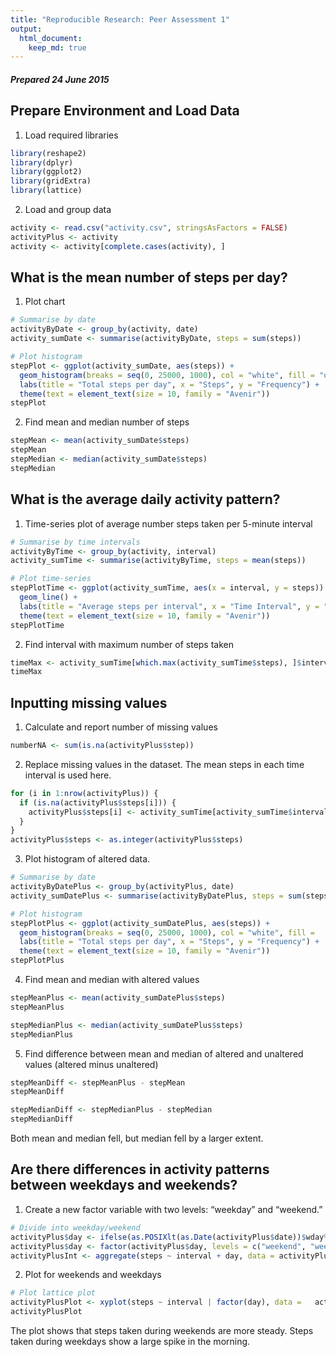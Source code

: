 ```yaml
---
title: "Reproducible Research: Peer Assessment 1"
output:
  html_document:
    keep_md: true
---
```


##### Prepared 24 June 2015  

  
## Prepare Environment and Load Data  
1. Load required libraries  
  ```r
  library(reshape2)  
  library(dplyr)  
  library(ggplot2)  
  library(gridExtra)  
  library(lattice)  
  ```

2. Load and group data  
  ``` r
  activity <- read.csv("activity.csv", stringsAsFactors = FALSE)  
  activityPlus <- activity  
  activity <- activity[complete.cases(activity), ]  
  ```

## What is the mean number of steps per day?  
1. Plot chart  
  ```r
  # Summarise by date  
  activityByDate <- group_by(activity, date)  
  activity_sumDate <- summarise(activityByDate, steps = sum(steps))  
  
  # Plot histogram  
  stepPlot <- ggplot(activity_sumDate, aes(steps)) +   
    geom_histogram(breaks = seq(0, 25000, 1000), col = "white", fill = "orangered2") +  
    labs(title = "Total steps per day", x = "Steps", y = "Frequency") +  
    theme(text = element_text(size = 10, family = "Avenir"))  
  stepPlot  
  ```

2. Find mean and median number of steps  
  ``` r
  stepMean <- mean(activity_sumDate$steps)  
  stepMean  
  stepMedian <- median(activity_sumDate$steps)  
  stepMedian  
  ```  

## What is the average daily activity pattern?  
1. Time-series plot of average number steps taken per 5-minute interval  
  ```r
  # Summarise by time intervals  
  activityByTime <- group_by(activity, interval)  
  activity_sumTime <- summarise(activityByTime, steps = mean(steps))  
  
  # Plot time-series  
  stepPlotTime <- ggplot(activity_sumTime, aes(x = interval, y = steps)) +   
    geom_line() +   
    labs(title = "Average steps per interval", x = "Time Interval", y = "Average steps") +   
    theme(text = element_text(size = 10, family = "Avenir"))  
  stepPlotTime  
  ```  
  
2. Find interval with maximum number of steps taken  
  ``` r
  timeMax <- activity_sumTime[which.max(activity_sumTime$steps), ]$interval  
  timeMax  
  ```   
  
## Inputting missing values
1. Calculate and report number of missing values  
  ``` r
  numberNA <- sum(is.na(activityPlus$step))  
  ```  
  
2. Replace missing values in the dataset. The mean steps in each time interval is used here.  
  ``` r
  for (i in 1:nrow(activityPlus)) {  
    if (is.na(activityPlus$steps[i])) {  
      activityPlus$steps[i] <- activity_sumTime[activity_sumTime$interval ==   activityPlus$interval[i], 2]  
    }  
  }  
  activityPlus$steps <- as.integer(activityPlus$steps)  
  ```  
  
3. Plot histogram of altered data.  
  ```r
  # Summarise by date  
  activityByDatePlus <- group_by(activityPlus, date)  
  activity_sumDatePlus <- summarise(activityByDatePlus, steps = sum(steps))  
  
  # Plot histogram  
  stepPlotPlus <- ggplot(activity_sumDatePlus, aes(steps)) +   
    geom_histogram(breaks = seq(0, 25000, 1000), col = "white", fill =   "orangered2") +  
    labs(title = "Total steps per day", x = "Steps", y = "Frequency") +  
    theme(text = element_text(size = 10, family = "Avenir"))  
  stepPlotPlus  
  ```  
  
4. Find mean and median with altered values 
  ``` r
  stepMeanPlus <- mean(activity_sumDatePlus$steps)  
  stepMeanPlus  
  
  stepMedianPlus <- median(activity_sumDatePlus$steps)  
  stepMedianPlus  
  ```  
  
5. Find difference between mean and median of altered and unaltered values (altered minus unaltered)  
  ``` r
  stepMeanDiff <- stepMeanPlus - stepMean  
  stepMeanDiff  
  
  stepMedianDiff <- stepMedianPlus - stepMedian  
  stepMedianDiff  
  ```  
Both mean and median fell, but median fell by a larger extent.  
  
## Are there differences in activity patterns between weekdays and weekends?  
1. Create a new factor variable with two levels: "weekday" and "weekend."  
  ``` r
  # Divide into weekday/weekend  
  activityPlus$day <- ifelse(as.POSIXlt(as.Date(activityPlus$date))$wday%%6 == 0, "weekend", "weekday")  
  activityPlus$day <- factor(activityPlus$day, levels = c("weekend", "weekday"))  
  activityPlusInt <- aggregate(steps ~ interval + day, data = activityPlus, FUN = mean)  
  ```  
  
2. Plot for weekends and weekdays  
  ``` r
  # Plot lattice plot  
  activityPlusPlot <- xyplot(steps ~ interval | factor(day), data =   activityPlusInt, aspect = 1/2, type = "l", ylab = "Number of steps", xlab = "Interval")  
  activityPlusPlot  
  ```  

The plot shows that steps taken during weekends are more steady. Steps taken during weekdays show a large spike in the morning.  

